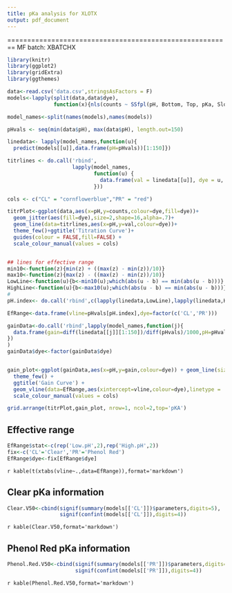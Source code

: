 ```yaml
---
title: pKa analysis for XLOTX
output: pdf_document
---
```

  
  ========================================================
  MF batch:  XBATCHX
```r
library(knitr)
library(ggplot2)
library(gridExtra)
library(ggthemes)

data<-read.csv('data.csv',stringsAsFactors = F)
models<-lapply(split(data,data$dye),
               function(x){nls(counts ~ SSfpl(pH, Bottom, Top, pKa, Slope), x)})

model_names<-split(names(models),names(models))

pHvals <- seq(min(data$pH), max(data$pH), length.out=150)

linedata<- lapply(model_names,function(u){
  predict(models[[u]],data.frame(pH=pHvals))[1:150]})

titrlines <- do.call('rbind',
                     lapply(model_names,
                            function(u) {
                              data.frame(val = linedata[[u]], dye = u, pH = pHvals)
                            }))

cols <- c("CL" = "cornflowerblue","PR" = "red")

titrPlot<-ggplot(data,aes(x=pH,y=counts,colour=dye,fill=dye))+
  geom_jitter(aes(fill=dye),size=2,shape=16,alpha=.7)+
  geom_line(data=titrlines,aes(x=pH,y=val,colour=dye))+
  theme_few()+ggtitle('Titration Curve')+
  guides(colour = FALSE,fill=FALSE) +
  scale_colour_manual(values = cols)


## lines for effective range
min10<-function(z){min(z) + ((max(z) - min(z))/10)}
max10<-function(z){max(z) - ((max(z) - min(z))/10)}
LowLine<-function(u){b<-min10(u);which(abs(u - b) == min(abs(u - b)))}
HighLine<-function(u){b<-max10(u);which(abs(u - b) == min(abs(u - b)))}
#
pH.index<- do.call('rbind',c(lapply(linedata,LowLine),lapply(linedata,HighLine)))

EfRange<-data.frame(vline=pHvals[pH.index],dye=factor(c('CL','PR')))

gainData<-do.call('rbind',lapply(model_names,function(j){
  data.frame(gain=diff(linedata[[j]][1:150])/diff(pHvals)/1000,pH=pHvals[-1],dye=j)
})
)
gainData$dye<-factor(gainData$dye)


gain_plot<-ggplot(gainData,aes(x=pH,y=gain,colour=dye)) + geom_line(size=2) +
  theme_few() +
  ggtitle('Gain Curve') +
  geom_vline(data=EfRange,aes(xintercept=vline,colour=dye),linetype = 'dotted')+
  scale_colour_manual(values = cols)
```
```r
grid.arrange(titrPlot,gain_plot, nrow=1, ncol=2,top='pKA')
```

## Effective range
```r
EfRange$stat<-c(rep('Low.pH',2),rep('High.pH',2))
fix<-c('CL'='Clear','PR'='Phenol Red')
EfRange$dye<-fix[EfRange$dye]
```
`r kable(t(xtabs(vline~.,data=EfRange)),format='markdown')`

## Clear pKa information
```r
Clear.V50<-cbind(signif(summary(models[['CL']])$parameters,digits=5),
                 signif(confint(models[['CL']]),digits=4))
```
`r kable(Clear.V50,format='markdown')`

## Phenol Red pKa information
```r
Phenol.Red.V50<-cbind(signif(summary(models[['PR']])$parameters,digits=5),
                      signif(confint(models[['PR']]),digits=4))
```
`r kable(Phenol.Red.V50,format='markdown')`
